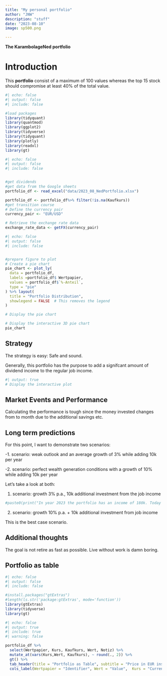 ```yaml
---
title: "My personal portfolio"
author: "JNW"
description: "stuff"
date: "2023-08-10"
image: sp500.png

---
```


**The KarambolageNed portfolio**

# Introduction

This **portfolio** consist of a maximum of 100 values whereas the top 15 stock should compromise at least 40% of the total value.

```r
#| echo: false
#| output: false
#| include: false

#load packages
library(tidyquant)
library(quantmod)
library(ggplot2)
library(tidyverse)
library(tidyquant)
library(plotly)
library(readxl)
library(gt)
```

```r
 
#| echo: false
#| output: false
#| include: false


#get dividends
#get data from the Google sheets 
portfolio_df <- read_excel("data/2023_08_NedPortfolio.xlsx")

portfolio_df <- portfolio_df%>% filter(!is.na(Kaufkurs))
#get transition course 
# Define the currency pair
currency_pair <- "EUR/USD"

# Retrieve the exchange rate data
exchange_rate_data <- getFX(currency_pair)

```

```r
#| echo: false
#| output: false
#| include: false


#prepare figure to plot
# Create a pie chart
pie_chart <- plot_ly(
  data = portfolio_df,
  labels =portfolio_df$ Wertpapier,
  values = portfolio_df$`%-Anteil`,
  type = "pie"
) %>% layout(
  title = "Portfolio Distribution",
  showlegend = FALSE  # This removes the legend
)

# Display the pie chart

```

```r
# Display the interactive 3D pie chart
pie_chart

```

## Strategy

The strategy is easy: Safe and sound.

Generally, this portfolio has the purpose to add a signifcant amount of dividend income to the regular job income.

```r
#| output: true
# Display the interactive plot

```

## Market Events and Performance

Calculating the performance is tough since the money invested changes from to month due to the additional savings etc.

## Long term predictions

For this point, I want to demonstrate two scenarios:

-1. scenario: weak outlook and an average growth of 3% while adding 10k per year

-2. scenario: perfect wealth generation conditions with a growth of 10% while adding 10k per year

Let's take a look at both:

1.  scenario: growth 3% p.a., 10k additional investment from the job income

```r
#paste0(print("In year 2023 the portfolio has an income of 180k. Today the value is", as.character(round(sum(x),3)), "k"))
```

2.  scenario: growth 10% p.a. + 10k additional investment from job income

This is the best case scenario.

## Additional thoughts

The goal is not retire as fast as possible. Live without work is damn boring.


## Portfolio as table 


```r
#| echo: false
#| output: false
#| include: false

#install.packages("gtExtras")
#length(ls.str('package:gtExtras', mode='function'))
library(gtExtras)
library(tidyverse)
library(gt)

```

```r
#| echo: false
#| output: true
#| include: true
#| warning: false

portfolio_df %>%
  select(Wertpapier, Kurs, Kaufkurs, Wert, Notiz) %>%
  mutate_at(vars(Kurs,Wert, Kaufkurs), ~ round(., 2)) %>%
  gt() %>%
  tab_header(title = "Portfolio as Table", subtitle = "Price in EUR instead of USD") %>%
  cols_label(Wertpapier = "Identifier", Wert = "Value",  Kurs = "Current Price", Kaufkurs = "Buying Price") 


```


